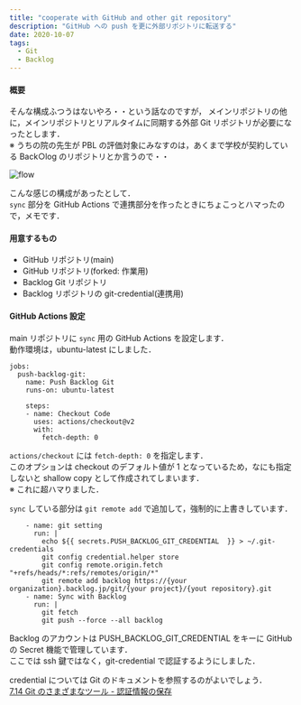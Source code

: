 ```yaml
---
title: "cooperate with GitHub and other git repository"
description: "GitHub への push を更に外部リポジトリに転送する"
date: 2020-10-07
tags:
  - Git
  - Backlog
---
```


#### 概要

そんな構成ふつうはないやろ・・という話なのですが，
メインリポジトリの他に，メインリポジトリとリアルタイムに同期する外部 Git リポジトリが必要になったとします．  
※ うちの院の先生が PBL の評価対象にみなすのは，あくまで学校が契約している Back○log のリポジトリとか言うので・・

![flow](flow.png)

こんな感じの構成があったとして．  
`sync` 部分を GitHub Actions で連携部分を作ったときにちょこっとハマったので，メモです．

#### 用意するもの

* GitHub リポジトリ(main)
* GitHub リポジトリ(forked: 作業用)
* Backlog Git リポジトリ
* Backlog リポジトリの git-credential(連携用)

#### GitHub Actions 設定

main リポジトリに `sync` 用の GitHub Actions を設定します．  
動作環境は，ubuntu-latest にしました．

```
jobs:
  push-backlog-git:
    name: Push Backlog Git
    runs-on: ubuntu-latest

    steps:
    - name: Checkout Code
      uses: actions/checkout@v2
      with: 
        fetch-depth: 0
```

`actions/checkout` には `fetch-depth: 0` を指定します．  
このオプションは checkout のデフォルト値が 1 となっているため，なにも指定しないと shallow copy として作成されてしまいます．  
※ これに超ハマりました．

`sync` している部分は `git remote add` で追加して，強制的に上書きしています．

```
    - name: git setting
      run: |
        echo ${{ secrets.PUSH_BACKLOG_GIT_CREDENTIAL  }} > ~/.git-credentials
        git config credential.helper store
        git config remote.origin.fetch "+refs/heads/*:refs/remotes/origin/*"
        git remote add backlog https://{your organization}.backlog.jp/git/{your project}/{yout repository}.git
    - name: Sync with Backlog
      run: |
        git fetch
        git push --force --all backlog
```

Backlog のアカウントは PUSH_BACKLOG_GIT_CREDENTIAL をキーに GitHub の Secret 機能で管理しています．  
ここでは ssh 鍵ではなく，git-credential で認証するようにしました．  

credential については Git のドキュメントを参照するのがよいでしょう．  
[7.14 Git のさまざまなツール - 認証情報の保存](https://git-scm.com/book/ja/v2/Git-のさまざまなツール-認証情報の保存)

